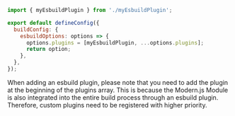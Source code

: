 ```js modern.config.ts
import { myEsbuildPlugin } from './myEsbuildPlugin';

export default defineConfig({
  buildConfig: {
    esbuildOptions: options => {
      options.plugins = [myEsbuildPlugin, ...options.plugins];
      return option;
    },
  },
});
```

When adding an esbuild plugin, please note that you need to add the plugin at the beginning of the plugins array. This is because the Modern.js Module is also integrated into the entire build process through an esbuild plugin. Therefore, custom plugins need to be registered with higher priority.
